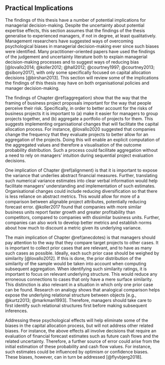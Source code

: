 ## Practical Implications {#practical-implications}

The findings of this thesis have a number of potential implications for
managerial decision-making. Despite the uncertainty about potential expertise
effects, this section assumes that the findings of the thesis generalise to
experienced managers, if not in degree, at least qualitatively. Management
researchers have suggested ways of overcoming psychological biases in managerial
decision-making ever since such biases were identified. Many
practitioner-oriented papers have used the findings of the judgement and
uncertainty literature both to explain managerial decision-making processes and
to suggest ways of reducing bias [@lovallo2014; @koller2012; @hall2012;
@courtney1997; @courtney2013; @sibony2017], with only some specifically focused
on capital allocation decisions [@birshan2013]. This section will review some of
the implications the findings of this thesis may have on both organisational
policies and manager decision-making.

The findings of Chapter \@ref(aggregation) show that the way that the framing of
business project proposals important for the way that people perceive their
risk. Specifically, in order to better account for the risks of business
projects it is important to (a) make it easier for managers to group projects
together, and (b) aggregate a portfolio of projects for them. This suggests
implementing organisational changes that will facilitate the capital allocation
process. For instance, @lovallo2020 suggested that companies change the
frequency that they evaluate projects to better allow for an aggregation of the
projects. Doing this will enable an explicit computation of the aggregated
values and therefore a visualisation of the outcome probability distribution.
Such a process could facilitate aggregation without a need to rely on managers'
intuition during sequential project evaluation decisions.

One implication of Chapter \@ref(alignment) is that it is important to expose
the variance that underlies abstract financial measures. Further, translating
such numerical variance estimates into clear verbal information would help
facilitate managers' understanding and implementation of such estimates.
Organisational changes could include reducing diversification so that there is
less reliance on abstract metrics. This would allow for more of a comparison
between alignable project attributes, potentially reducing forecast error.
@koller2017 found that companies with more similar business units report faster
growth and greater profitability than competitors, compared to companies with
dissimilar business units. Further, companies can also work to develop better
metrics and establish norms about how much to discount a metric given its
underlying variance.

The main implication of Chapter \@ref(anecdotes) is that managers should pay
attention to the way that they compare target projects to other cases. It is
important to collect prior cases that are relevant, and to have as many such
cases as possible. Ideally, each such prior case should be weighed by similarity
[@lovallo2012]. If this is done, the prior distribution of the similarity of the
sample would be taken into account when computing subsequent aggregation. When
identifying such similarity ratings, it is important to focus on relevant
underlying structure. This would reduce any erroneous connections to cases that
only have a mere surface similarity. This distinction is also relevant in a
situation in which only one prior case can be found. Research on analogy shows
that analogical comparison helps expose the underlying relational structure
between objects [e.g., @kurtz2013; @markman1993]. Therefore, managers should
take care to first identify such relational structures first before making
subsequent inferences.

Addressing these psychological effects will help eliminate some of the biases in
the capital allocation process, but will not address other related biases. For
instance, the above effects all involve decisions that require an evaluation of
financial forecast estimates such as future cash flows and the related
uncertainty. Therefore, a further source of error could arise from the initial
estimation of these probability and cash flow values. For instance, such
estimates could be influenced by optimism or confidence biases. These biases,
however, can in turn be addressed [@flyvbjerg2018].
